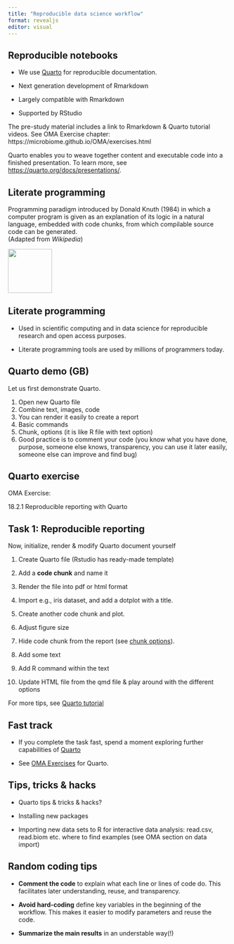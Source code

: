 ```yaml
---
title: "Reproducible data science workflow"
format: revealjs
editor: visual
---
```


## Reproducible notebooks

-   We use [Quarto](https://quarto.org/docs/authoring/markdown-basics.html) for reproducible documentation.

-   Next generation development of Rmarkdown

-   Largely compatible with Rmarkdown

-   Supported by RStudio

The pre-study material includes a link to Rmarkdown & Quarto tutorial videos. See OMA Exercise chapter: https://microbiome.github.io/OMA/exercises.html

Quarto enables you to weave together content and executable code into a finished presentation. To learn more, see <https://quarto.org/docs/presentations/>.

## Literate programming

Programming paradigm introduced by Donald Knuth (1984) in which a computer program is given as an explanation of its logic in a natural language, embedded with code chunks, from which compilable source code can be generated.\
(Adapted from *Wikipedia*)

![](images/Literate_Programming_book_cover.jpg){width="100"}

## Literate programming

-   Used in scientific computing and in data science for reproducible research and open access purposes.

-   Literate programming tools are used by millions of programmers today.

## Quarto demo (GB)

Let us first demonstrate Quarto.

1.  Open new Quarto file
2.  Combine text, images, code
3.  You can render it easily to create a report
4.  Basic commands
5.  Chunk, options (it is like R file with text option)
6.  Good practice is to comment your code (you know what you have done, purpose, someone else knows, transparency, you can use it later easily, someone else can improve and find bug)

## Quarto exercise

OMA Exercise:

18.2.1 Reproducible reporting with Quarto

## Task 1: Reproducible reporting {.smaller}

Now, initialize, render & modify Quarto document yourself

1.  Create Quarto file (Rstudio has ready-made template)

2.  Add a **code chunk** and name it

3.  Render the file into pdf or html format

4.  Import e.g., iris dataset, and add a dotplot with a title.

5.  Create another code chunk and plot.

6.  Adjust figure size

7.  Hide code chunk from the report (see [chunk options](https://quarto.org/docs/authoring/markdown-basics.html)).

8.  Add some text

9.  Add R command within the text

10. Update HTML file from the qmd file & play around with the different options

For more tips, see [Quarto tutorial](https://quarto.org/docs/authoring/markdown-basics.html)

## Fast track

-   If you complete the task fast, spend a moment exploring further capabilities of [Quarto](https://quarto.org/docs/authoring/markdown-basics.html)

-   See [OMA Exercises](https://microbiome.github.io/OMA/exercises.html) for Quarto.





## Tips, tricks & hacks

-  Quarto tips & tricks & hacks?

-  Installing new packages

- Importing new data sets to R for interactive data analysis:
    read.csv, read.biom etc. where to find examples (see OMA section
    on data import)



## Random coding tips

- **Comment the code** to explain what each line or lines of code
      do. This facilitates later understanding, reuse, and
      transparency.

- **Avoid hard-coding** define key variables in the beginning of the
      workflow. This makes it easier to modify parameters and reuse
      the code.

- **Summarize the main results** in an understable way(!)

